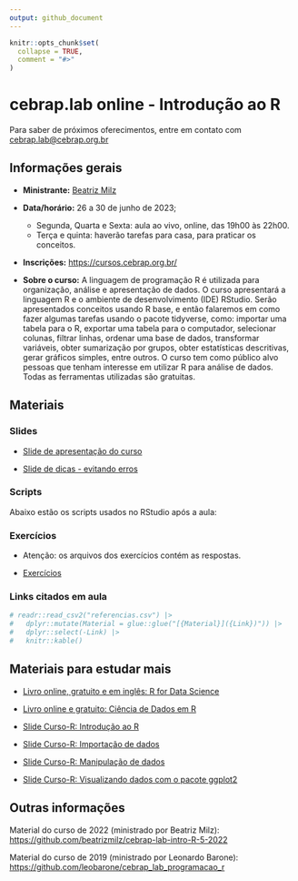 ```yaml
---
output: github_document
---
```


<!-- README.md is generated from README.Rmd. Please edit that file -->

```r
knitr::opts_chunk$set(
  collapse = TRUE,
  comment = "#>"
)
```

# cebrap.lab online -  Introdução ao R

Para saber de próximos oferecimentos, entre em contato com <cebrap.lab@cebrap.org.br>


## Informações gerais

- **Ministrante:** [Beatriz Milz](https://beatrizmilz.com/about/)

- **Data/horário:** 26 a 30 de junho de 2023;  
  - Segunda, Quarta e Sexta: aula ao vivo, online, das 19h00 às 22h00. 
  - Terça e quinta: haverão tarefas para casa, para praticar os conceitos.

- **Inscrições:** <https://cursos.cebrap.org.br/>

- **Sobre o curso:** A linguagem de programação R é utilizada para organização, análise e apresentação de dados.  O curso apresentará a linguagem R e o ambiente de desenvolvimento (IDE) RStudio. Serão apresentados conceitos usando R base, e então falaremos em como fazer algumas tarefas usando o pacote tidyverse, como: importar uma tabela para o R, exportar uma tabela para o computador, selecionar colunas, filtrar linhas, ordenar uma base de dados, transformar variáveis, obter sumarização por grupos, obter estatísticas descritivas, gerar gráficos simples, entre outros. O curso tem como público alvo pessoas que tenham interesse em utilizar R para análise de dados. Todas as ferramentas utilizadas são gratuitas.


## Materiais

### Slides

- [Slide de apresentação do curso](https://beatrizmilz.github.io/2023-06-cebrap-lab-intro-R/slides/introducao-ao-curso.html#/)

- [Slide de dicas - evitando erros](https://beatrizmilz.github.io/2023-06-cebrap-lab-intro-R/slides/aula-2.html)

### Scripts

Abaixo estão os scripts usados no RStudio após a aula:

<!-- - [R Base](https://github.com/beatrizmilz/2023-06-cebrap-lab-intro-R/blob/main/materiais_rstudio_cloud_pos_aula/Topico-1-R-base/1-r-base.Rmde) -->

<!-- - [Importação](https://github.com/beatrizmilz/2023-06-cebrap-lab-intro-R/blob/main/materiais_rstudio_cloud_pos_aula/Topico-2-importacao/2-importacao.Rmd) -->

<!-- - [Manipulação](https://github.com/beatrizmilz/2023-06-cebrap-lab-intro-R/blob/main/materiais_rstudio_cloud_pos_aula/Topico-3-manipulacao/3-manipulacao.Rmd) -->

<!-- - [Baixar zip completo](https://github.com/beatrizmilz/2023-06-cebrap-lab-intro-R/raw/main/material_completo.zip)  -->

### Exercícios

- Atenção: os arquivos dos exercícios contém as respostas.

- [Exercícios](https://github.com/beatrizmilz/2023-06-cebrap-lab-intro-R/tree/main/exercicios)

### Links citados em aula

```r
# readr::read_csv2("referencias.csv") |> 
#   dplyr::mutate(Material = glue::glue("[{Material}]({Link})")) |> 
#   dplyr::select(-Link) |> 
#   knitr::kable()
```

## Materiais para estudar mais

- [Livro online, gratuito e em inglês: R for Data Science](https://r4ds.hadley.nz/)

- [Livro online e gratuito: Ciência de Dados em R](https://livro.curso-r.com/7-2-dplyr.html)

- [Slide Curso-R: Introdução ao R](https://curso-r.github.io/main-r4ds-1/slides/02-introducao-ao-r.html#1) 


- [Slide Curso-R: Importação de dados](https://curso-r.github.io/main-r4ds-1/slides/03-importacao.html#1) 

- [Slide Curso-R: Manipulação de dados](https://curso-r.github.io/main-r4ds-1/slides/04-manipulacao.html#1) 

- [Slide Curso-R: Visualizando dados com o pacote ggplot2](https://curso-r.github.io/main-r4ds-1/slides/05-ggplot2.html#1) 



## Outras informações


Material do curso de 2022 (ministrado por Beatriz Milz): <https://github.com/beatrizmilz/cebrap-lab-intro-R-5-2022>

Material do curso de 2019 (ministrado por Leonardo Barone): <https://github.com/leobarone/cebrap_lab_programacao_r>




